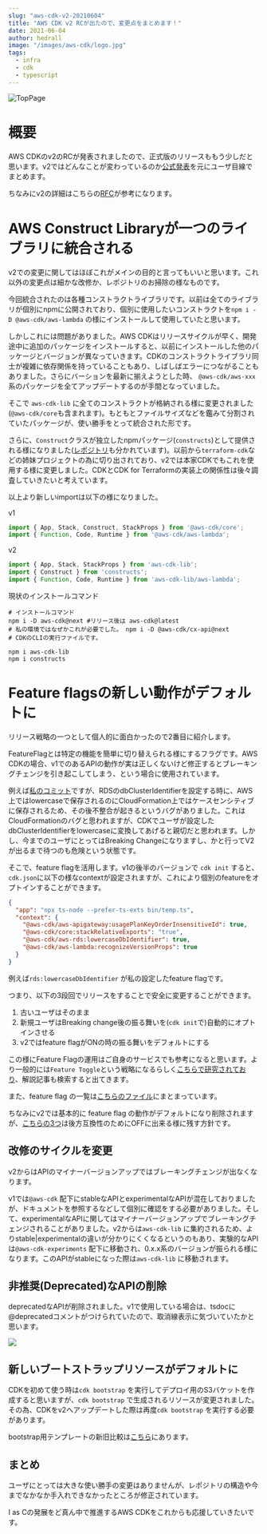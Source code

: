 ```yaml
---
slug: "aws-cdk-v2-20210604"
title: "AWS CDK v2 RCが出たので、変更点をまとめます！"
date: 2021-06-04
author: hedrall
image: "/images/aws-cdk/logo.jpg"
tags:
  - infra
  - cdk
  - typescript
---
```


![TopPage](/images/aws-cdk/logo.jpg)

# 概要

AWS CDKのv2のRCが発表されましたので、正式版のリリースももう少しだと思います。v2ではどんなことが変わっているのか[公式発表](https://aws.amazon.com/jp/blogs/news/announcing-aws-cloud-development-kit-v2-developer-preview/)を元にユーザ目線でまとめます。

ちなみにv2の詳細はこちらの[RFC](https://github.com/aws/aws-cdk-rfcs/blob/master/text/0079-cdk-2.0.md)が参考になります。

# AWS Construct Libraryが一つのライブラリに統合される

v2での変更に関してはほぼこれがメインの目的と言ってもいいと思います。これ以外の変更点は細かな改修か、レポジトリのお掃除の様なものです。

今回統合されたのは各種コンストラクトライブラリです。以前は全てのライブラリが個別にnpmに公開されており、個別に使用したいコンストラクトを`npm i -D @aws-cdk/aws-lambda` の様にインストールして使用していたと思います。

しかしこれには問題がありました。AWS CDKはリリースサイクルが早く、開発途中に追加のパッケージをインストールすると、以前にインストールした他のパッケージとバージョンが異なっていきます。CDKのコンストラクトライブラリ同士が複雑に依存関係を持っていることもあり、しばしばエラーにつながることもありました。さらにバーションを最新に揃えようとした時、 `@aws-cdk/aws-xxx`系のパッケージを全てアップデートするのが手間となっていました。

そこで `aws-cdk-lib` に全てのコンストラクトが格納される様に変更されました(`@aws-cdk/core`も含まれます)。もともとファイルサイズなどを鑑みて分割されていたパッケージが、使い勝手をとって統合された形です。

さらに、`Construct`クラスが独立したnpmパッケージ(`constructs`)として提供される様になりました([レポジトリ](https://github.com/aws/constructs)も分かれています)。以前から`terraform-cdk`などの姉妹プロジェクトの為に切り出されており、v2では本家CDKでもこれを使用する様に変更しました。CDKとCDK for Terraformの実装上の関係性は後々調査していきたいと考えています。

以上より新しいimportは以下の様になりました。

v1

```typescript
import { App, Stack, Construct, StackProps } from '@aws-cdk/core';
import { Function, Code, Runtime } from '@aws-cdk/aws-lambda';
```

v2

```typescript
import { App, Stack, StackProps } from 'aws-cdk-lib';
import { Construct } from 'constructs';
import { Function, Code, Runtime } from 'aws-cdk-lib/aws-lambda';
```

現状のインストールコマンド

```shell
# インストールコマンド
npm i -D aws-cdk@next #リリース後は aws-cdk@latest
# 私の環境ではなぜかこれが必要でした。 npm i -D @aws-cdk/cx-api@next
# CDKのCLIの実行ファイルです。

npm i aws-cdk-lib
npm i constructs
```

# Feature flagsの新しい動作がデフォルトに

リリース戦略の一つとして個人的に面白かったので2番目に紹介します。

FeatureFlagとは特定の機能を簡単に切り替えられる様にするフラグです。AWS CDKの場合、v1でのあるAPIの動作が実は正しくないけど修正するとブレーキングチェンジを引き起こしてしまう、という場合に使用されています。

例えば[私のコミット](https://github.com/aws/aws-cdk/pull/13710)ですが、RDSのdbClusterIdentifierを設定する時に、AWS上ではlowercaseで保存されるのにCloudFormation上ではケースセンシティブに保存されるため、その後不整合が起きるというバグがありました。これはCloudFormationのバグと思われますが、CDKでユーザが設定したdbClusterIdentifierをlowercaseに変換してあげると親切だと思われます。しかし、今までのユーザにとってはBreaking Changeになりますし、かと行ってV2が出るまで待つのも危険という状態です。

そこで、feature flagを活用します。v1の後半のバージョンで `cdk init` すると、`cdk.json`に以下の様なcontextが設定されますが、これにより個別のfeatureをオプトインすることができます。

```json
{
  "app": "npx ts-node --prefer-ts-exts bin/temp.ts",
  "context": {
    "@aws-cdk/aws-apigateway:usagePlanKeyOrderInsensitiveId": true,
    "@aws-cdk/core:stackRelativeExports": "true",
    "@aws-cdk/aws-rds:lowercaseDbIdentifier": true,
    "@aws-cdk/aws-lambda:recognizeVersionProps": true
  }
}
```

例えば`rds:lowercaseDbIdentifier` が私の設定したfeature flagです。

つまり、以下の3段回でリリースをすることで安全に変更することができます。

1. 古いユーザはそのまま
2. 新規ユーザはBreaking change後の振る舞いを(`cdk init`で)自動的にオプトインさせる
3. v2ではfeature flagがONの時の振る舞いをデフォルトにする

この様にFeature Flagの運用はご自身のサービスでも参考になると思います。より一般的には`Feature Toggle`という戦略になるらしく[こちらで研究されており](https://martinfowler.com/articles/feature-toggles.html)、解説記事も検索すると出てきます。

また、feature flag の一覧は[こちらのファイル](https://github.com/aws/aws-cdk/blob/f47d5cb48e641515b503bae092cd32071dae2ed9/packages/%40aws-cdk/cx-api/lib/features.ts)にまとまっています。

ちなみにv2では基本的に feature flag の動作がデフォルトになり削除されますが、[こちらの3つ](https://github.com/aws/aws-cdk/pull/14190)は後方互換性のためにOFFに出来る様に残す方針です。

## 改修のサイクルを変更

v2からはAPIのマイナーバージョンアップではブレーキングチェンジが出なくなります。

v1では`@aws-cdk` 配下にstableなAPIとexperimentalなAPIが混在しておりましたが、ドキュメントを参照するなどして個別に確認をする必要がありました。そして、experimentalなAPIに関してはマイナーバージョンアップでブレーキングチェンジされることがありました。v2からは`aws-cdk-lib` に集約されるため、よりstable|experimentalの違いが分かりにくくなるというのもあり、実験的なAPIは`@aws-cdk-experiments` 配下に移動され、0.x.x系のバージョンが振られる様になります。このAPIがstableになった際は`aws-cdk-lib` に移動されます。

## 非推奨(Deprecated)なAPIの削除

deprecatedなAPIが削除されました。v1で使用している場合は、tsdocに@deprecatedコメントがつけられていたので、取消線表示に気づいていたかと思います。

<div style={{textAlign: 'left', 'padding-top': 10}}>
  <img style={{'max-width': 500}} src="/images/aws-cdk/deprecated.png"/>
</div>

## 新しいブートストラップリソースがデフォルトに

CDKを初めて使う時は`cdk bootstrap` を実行してデプロイ用のS3バケットを作成すると思いますが、`cdk bootstrap` で生成されるリソースが変更されました。その為、CDKをv2へアップデートした際は再度`cdk bootstrap` を実行する必要があります。

bootstrap用テンプレートの新旧比較は[こちら](https://docs.aws.amazon.com/cdk/latest/guide/bootstrapping.html#bootstrapping-templates)にあります。

## まとめ

ユーザにとっては大きな使い勝手の変更はありませんが、レポジトリの構造や今までなかなか手入れできなかったところが修正されています。

I as Cの発展をど真ん中で推進するAWS CDKをこれからも応援していきたいです。